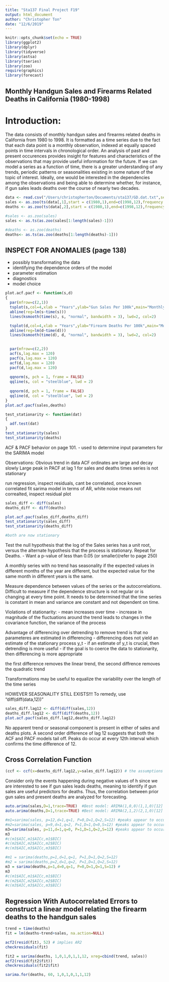 ```yaml
---
title: "Sta137 Final Project F19"
output: html_document
author: "Christopher Ton"
date: "12/6/2019"
---
```


```r
knitr::opts_chunk$set(echo = TRUE)
library(ggplot2)
library(dplyr)
library(tidyverse)
library(astsa)
library(tseries)
library(zoo)
require(graphics)
library(forecast)
```


## Monthly Handgun Sales and Firearms Related Deaths in California (1980-1998) 

# Introduction:

The data consists of monthly handgun sales and firearms related deaths in California from 1980 to 1998. It is formatted as a time series due to the fact that each data point is a monthly observation, indexed at equally spaced points in time intervals in chronological order. An analysis of past and present occurences provides insight for features and characteristics of the observations that may provide useful information for the future. If we can model a series as a function of time, there is a greater understanding of any trends, periodic patterns or seasonalities existing in some nature of the topic of interest. Ideally, one would be interested in the dependencies among the observations and being able to determine whether, for instance, if gun sales leads deaths over the course of nearly two decades.
```r
data <- read.csv("/Users/christopherton/Documents/sta137/GD.dat.txt",sep="",header=FALSE)
sales <- as.zoo(ts(data[,1],start = c(1980,1),end=c(1998,12),frequency = 12))
deaths <- as.zoo(ts(data[,2],start = c(1980,1),end=c(1998,12),frequency = 12))

#sales <- as.zoo(sales)
sales <- as.ts(as.zoo(sales[1:length(sales)-1]))

#deaths <- as.zoo(deaths)
deaths<- as.ts(as.zoo(deaths[1:length(deaths)-1]))
```

## INSPECT FOR ANOMALIES (page 138)
- possibly transformating the data
- identifying the dependence orders of the model
- parameter estimation
- diagnostics
- model choice

```r
plot.acf.pacf <- function(s,d)
{
  par(mfrow=c(2,1))
  tsplot(s,col=4,xlab = "Years",ylab="Gun Sales Per 100k",main="Monthly Handgun Sales")
  abline(reg=lm(s~time(s)))
  lines(ksmooth(time(s), s, "normal", bandwidth = 3), lwd=2, col=2)

  tsplot(d,col=4,xlab = "Years",ylab="Firearm Deaths Per 100k",main="Monthly Firearm Related Deaths")
  abline(reg=lm(d~time(d)))
  lines(ksmooth(time(d), d, "normal", bandwidth = 3), lwd=2, col=2)

  
  par(mfrow=c(2,2))
  acf(s,lag.max = 120)
  pacf(s,lag.max = 120)
  acf(d,lag.max = 120)
  pacf(d,lag.max = 120)
  
  qqnorm(s, pch = 1, frame = FALSE)
  qqline(s, col = "steelblue", lwd = 2)
  
  qqnorm(d, pch = 1, frame = FALSE)
  qqline(d, col = "steelblue", lwd = 2)
}
plot.acf.pacf(sales,deaths)

test_stationarity <- function(dat)
{
  adf.test(dat)
}
test_stationarity(sales)
test_stationarity(deaths)

```
ACF & PACF behavior on page 101.
  - used to determine input parameters for the SARIMA model

Observations:
  Obvious trend in data
  ACF ordinates are large and decay slowly
  Large peak in PACF at lag 1 for sales and deaths
  times series is not stationary
  


run regression, inspect residuals, cant be correlated, once known correlated fit sarima model in terms of AR, white noise means not correalted, inspect residual plot
  
```r
sales_diff <- diff(sales)
deaths_diff <- diff(deaths)

plot.acf.pacf(sales_diff,deaths_diff)
test_stationarity(sales_diff)
test_stationarity(deaths_diff)

#both are now stationary
```

Test the null hypothesis that the log of the Sales series has a unit root, versus the alternate hypothesis that the process is stationary. Repeat for Deaths. 
  -   Want a p-value of less than 0.05 (or smaller)(refer to page 250)
  
A monthly series with no trend has seasonality if the expected values in different months of the year are different, but the expected value for the same month in different years is the same.

Measure dependence between values of the series or the autocorrelations. Difficult to measure if the dependence structure is not regular or is changing at every time point. It needs to be determined that the time series is constant in mean and variance are constant and not dependent on time.

Violations of stationarity: 
  - mean increases over time
  - increase in magnitude of the fluctuations around the trend leads to changes in the covariance function, the variance of the     process

Advantage of differencing over detrending to remove trend is that no parameteres are estimated in differencing
  - differencing does not yield an estimate of the stationary process y_t
  - if an estimate of y_t is crucial, then detrending is more useful
  - if the goal is to coerce the data to stationarity, then differencing is more appropriate

the first difference removes the linear trend, the second diffrence removes the quadratic trend

Transformations may be useful to equalize the variability over the length of the time series

HOWEVER SEASONALITY STILL EXISTS!!! To remedy, use "diff(diff(data,12))"

```r
sales_diff.lag12 <- diff(diff(sales,12))
deaths_diff.lag12 <- diff(diff(deaths,12))
plot.acf.pacf(sales_diff.lag12,deaths_diff.lag12)
```

No apparent trend or seasonal component is present in either of sales and deaths plots. A second order difference of lag 12 suggests that both the ACF and PACF models tail off. Peaks do occur at every 12th interval which confirms the time difference of 12.

## Cross Correlation Function
```r
(ccf <- ccf(x=deaths_diff.lag12,y=sales_diff.lag12)) # the assumptions of ccf is jointly stationarity of both series
```
Consider only the events happening during negative values of h since we are interested to see if gun sales leads deaths, meaning to identify if gun sales are useful predictors for deaths. Thus, the correlation between prior gun sales and present deaths are analyzed for forecasting.


```r
auto.arima(sales,D=1,trace=TRUE)  #Best model: ARIMA(1,0,0)(1,1,0)[12] with drift
auto.arima(deaths,D=1,trace=TRUE) #Best model: ARIMA(2,1,2)(2,1,0)[12]

```

```r
#m1=sarima(sales, p=12,d=1,q=1, P=0,D=1,Q=2,S=12) #peaks appear to occur at every 11th point
#m2=sarima(sales, p=9,d=1,q=2, P=1,D=1,Q=0,S=12) #peaks appear to occur at every 11th point
m3=sarima(sales, p=11,d=1,q=0, P=1,D=1,Q=2,S=12) #peaks appear to occur at every 11th point
m3
#c(m1$AIC,m1$AICc,m1$BIC)
#c(m2$AIC,m2$AICc,m2$BIC)
#c(m3$AIC,m3$AICc,m3$BIC)
```


```r
#m1 = sarima(deaths,p=1,d=1,q=1, P=1,D=1,Q=2,S=12) 
#m2 = sarima(deaths,p=2,d=1,q=2, P=1,D=1,Q=2,S=12)
m3 = sarima(deaths,p=1,d=0,q=1, P=0,D=1,Q=1,S=12) #
m3
#c(m1$AIC,m1$AICc,m1$BIC)
#c(m2$AIC,m2$AICc,m2$BIC)
#c(m3$AIC,m3$AICc,m3$BIC)

```

## Regression With Autocorrelated Errors to construct a linear model relating the firearm deaths to the handgun sales

```r
trend = time(deaths)
fit = lm(deaths~trend+sales, na.action=NULL)

acf2(resid(fit), 52) # implies AR2
checkresiduals(fit)
```

```r

fit2 = sarima(deaths, 1,0,1,0,1,1,12, xreg=cbind(trend, sales))
acf2(resid(fit2$fit))
checkresiduals(fit2$fit)

```


```r

sarima.for(deaths, 60, 1,0,1,0,1,1,12)
```

```r
```


